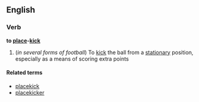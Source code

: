 ==English==

===Verb===
'''to [[place]]-[[kick]]'''

#(''in several forms of football'') To [[kick]] the ball from a [[stationary]] position, especially as a means of scoring extra points

====Related terms====
*[[placekick]]
*[[placekicker]]
